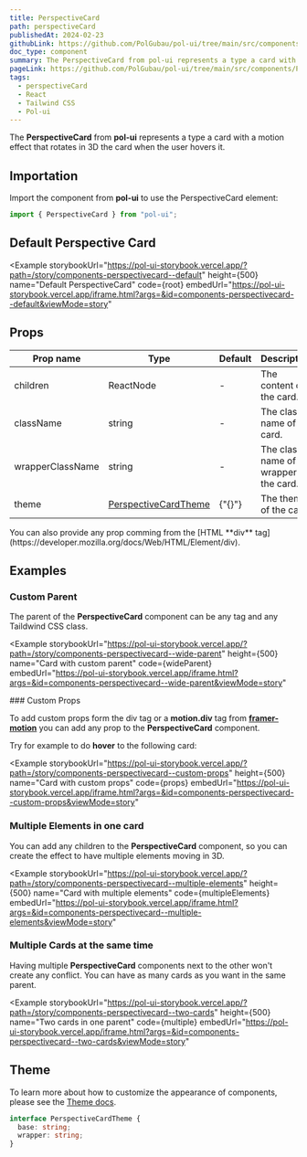 ```yaml
---
title: PerspectiveCard
path: perspectiveCard
publishedAt: 2024-02-23
githubLink: https://github.com/PolGubau/pol-ui/tree/main/src/components/PerspectiveCard
doc_type: component
summary: The PerspectiveCard from pol-ui represents a type a card with a motion effect that rotates in 3D the card when the user hovers it.
pageLink: https://github.com/PolGubau/pol-ui/tree/main/src/components/PerspectiveCard
tags:
  - perspectiveCard
  - React
  - Tailwind CSS
  - Pol-ui
---
```







The **PerspectiveCard** from **pol-ui** represents a type a card with a motion effect that rotates in 3D the card when the user hovers it.

## Importation

Import the component from **pol-ui** to use the PerspectiveCard element:

```jsx
import { PerspectiveCard } from "pol-ui";
```

## Default Perspective Card

<Example
  storybookUrl="https://pol-ui-storybook.vercel.app/?path=/story/components-perspectivecard--default"
  height={500}
  name="Default PerspectiveCard"
  code={root}
  embedUrl="https://pol-ui-storybook.vercel.app/iframe.html?args=&id=components-perspectivecard--default&viewMode=story"
>
  <RootCode />
</Example>

## Props

| Prop name        | Type                           | Default | Description                                |
| ---------------- | ------------------------------ | ------- | ------------------------------------------ |
| children         | ReactNode                      | -       | The content of the card.                   |
| className        | string                         | -       | The class name of the card.                |
| wrapperClassName | string                         | -       | The class name of the wrapper of the card. |
| theme            | [PerspectiveCardTheme](#theme) | {"{}"}  | The theme of the card.                     |

<Callout emoji="💡">
  You can also provide any prop comming from the [HTML **div**
  tag](https://developer.mozilla.org/docs/Web/HTML/Element/div).
</Callout>

## Examples

### Custom Parent

The parent of the **PerspectiveCard** component can be any tag and any Taildwind CSS class.

<Example
  storybookUrl="https://pol-ui-storybook.vercel.app/?path=/story/components-perspectivecard--wide-parent"
  height={500}
  name="Card with custom parent"
  code={wideParent}
  embedUrl="https://pol-ui-storybook.vercel.app/iframe.html?args=&id=components-perspectivecard--wide-parent&viewMode=story"
>
  <WideParentCode />
</Example>
### Custom Props

To add custom props form the div tag or a **motion.div** tag from
[**framer-motion**](https://www.framer.com/motion/) you can add any prop to the **PerspectiveCard** component.

Try for example to do **hover** to the following card:

<Example
  storybookUrl="https://pol-ui-storybook.vercel.app/?path=/story/components-perspectivecard--custom-props"
  height={500}
  name="Card with custom props"
  code={props}
  embedUrl="https://pol-ui-storybook.vercel.app/iframe.html?args=&id=components-perspectivecard--custom-props&viewMode=story"
>
  <PropsCode />
</Example>

### Multiple Elements in one card

You can add any children to the **PerspectiveCard** component, so you can create the effect to have multiple elements moving in 3D.

<Example
  storybookUrl="https://pol-ui-storybook.vercel.app/?path=/story/components-perspectivecard--multiple-elements"
  height={500}
  name="Card with multiple elements"
  code={multipleElements}
  embedUrl="https://pol-ui-storybook.vercel.app/iframe.html?args=&id=components-perspectivecard--multiple-elements&viewMode=story"
>
  <MultipleElementsCode />
</Example>

### Multiple Cards at the same time

Having multiple **PerspectiveCard** components next to the other won't create any conflict. You can have as many cards as you want in the same parent.

<Example
  storybookUrl="https://pol-ui-storybook.vercel.app/?path=/story/components-perspectivecard--two-cards"
  height={500}
  name="Two cards in one parent"
  code={multiple}
  embedUrl="https://pol-ui-storybook.vercel.app/iframe.html?args=&id=components-perspectivecard--two-cards&viewMode=story"
>
  <MultipleCode />
</Example>

## Theme

To learn more about how to customize the appearance of components, please see the [Theme docs](/docs/theming).

```ts
interface PerspectiveCardTheme {
  base: string;
  wrapper: string;
}
```
